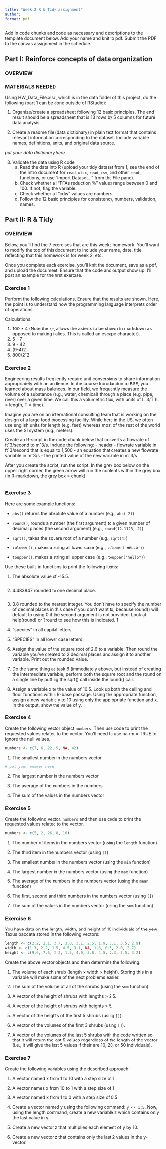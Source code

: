 ```yaml
---
title: "Week 2 R & Tidy assignment"
author: 
format: pdf
---
```


Add in code chunks and code as necessary and descriptions to the template document below. Add your name and knit to pdf. Submit the PDF to the canvas assignment in the schedule. 

## Part I: Reinforce concepts of data organization

### OVERVIEW

### MATERIALS NEEDED

Using HW_Data_File.xlsx, which is in the data folder of this project, do the following (part 1 can be done outside of RStudio):

1.  Organize/create a spreadsheet following 12 basic principles. The end result should be a spreadsheet that is 13 rows by 5 columns for future data analysis.

2.  Create a readme file (data dictionary) in plain text format that contains relevant information corresponding to the dataset. Include variable names, definitions, units, and original data source.

  *put your data dictionary here*

3.  Validate the data using R code
    a. Read the data into R (upload your tidy dataset from 1, see the end of the intro document for `read_xlsx`, `read_csv`, and other `read_` functions, or use "Import Dataset..." from the File pane).
    b. Check whether all "FFAs reduction %" values range between 0 and 100. If not, flag the variable.
    c. Check whether all "cdw" values are numbers.
    d. Follow the 12 basic principles for consistency, numbers, validation, names.

## Part II: R & Tidy

### OVERVIEW

Below, you'll find the 7 exercises that are this weeks homework. You'll want to modify the top of this document to include your name, date, title reflecting that this homework is for week 2, etc.

Once you complete each exercise, you'll knit the document, save as a pdf, and upload the document. Ensure that the code and output show up. I'll post an example for the first exercise.

### Exercise 1

Perform the following calculations. Ensure that the results are shown. Here, the point is to understand how the programming language interprets order of operations.

Calculations: 

1. 100 \* 4 (Note the `\*`, allows the asterix to be shown in markdown as opposed to making italics. This is called an escape character).
2. 5 - 7 
3. 9 - 42 
4. (9-4)2 
5. 800/2ˆ2

### Exercise 2

Engineering results frequently require unit conversions to share information appropriately with an audience. In the course Introduction to BSE, you learned about mass balances. In our field, we frequently measure the volume of a substance (e.g., water, chemical) through a place (e.g. pipe, river) over a given time. We call this a volumetric flux, with units of Lˆ3/T (L = length, T = time).

Imagine you are on an international consulting team that is working on the design of a large food processing facility. While here in the US, we often use english units for length (e.g. feet) whereas most of the rest of the world uses the SI system (e.g., meters).

Create an R-script in the code chunk below that converts a flowrate of ftˆ3/second to mˆ3/s. Include the following: - header - flowrate variable in ftˆ3/second that is equal to 1,500 - an equation that creates a new flowrate variable in mˆ3/s - the printed value of the new variable in mˆ3/s

After you create the script, run the script. In the grey box below on the upper right corner, the green arrow will run the contents within the grey box (in R-markdown, the grey box = chunk)

```r

```


### Exercise 3

Here are some example functions:

-   `abs()` returns the absolute value of a number (e.g., `abs(-2)`)

-   `round()`, rounds a number (the first argument) to a given number of decimal places (the second argument) (e.g., `round(12.1123, 2)`)

-   `sqrt()`, takes the square root of a number (e.g., `sqrt(4)`)

-   `tolower()`, makes a string all lower case (e.g., `tolower("HELLO")`)

-   `toupper()`, makes a string all upper case (e.g., `toupper("hello")`)

Use these built-in functions to print the following items:

1.  The absolute value of -15.5.

```r

```

2.  4.483847 rounded to one decimal place.

```r

```

3.  3.8 rounded to the nearest integer. You don't have to specify the number of decimal places in this case if you don't want to, because round() will default to using 0 if the second argument is not provided. Look at help(round) or ?round to see how this is indicated. 1

4.  "species" in all capital letters.

5.  "SPECIES" in all lower case letters.

6.  Assign the value of the square root of 2.6 to a variable. Then round the variable you've created to 2 decimal places and assign it to another variable. Print out the rounded value.

7.  Do the same thing as task 6 (immediately above), but instead of creating the intermediate variable, perform both the square root and the round on a single line by putting the sqrt() call inside the round() call.

8.  Assign a variable x to the value of 10.5. Look up both the ceiling and floor functions within R-base package. Using the appropriate function, assign a new variable y to 10 using only the appropriate function and x. In the output, show the value of y.

### Exercise 4

Create the following vector object `numbers`. Then use code to print the requested values related to the vector. You'll need to use na.rm = TRUE to ignore the null values.

```r
numbers <- c(7, 6, 22, 5, NA, 42)

```

1.  The smallest number in the numbers vector

```r
# put your answer here
```

2.  The largest number in the numbers vector

3.  The average of the numbers in the numbers

4.  The sum of the values in the numbers vector

### Exercise 5

Create the following vector, `numbers` and then use code to print the requested values related to the vector.

```r
numbers <- c(5, 2, 26, 8, 16)
```

1.  The number of items in the numbers vector (using the `length` function)

2.  The third item in the numbers vector (using `[]`)

3.  The smallest number in the numbers vector (using the `min` function)

4.  The largest number in the numbers vector (using the `max` function)

5.  The average of the numbers in the numbers vector (using the `mean` function)

6.  The first, second and third numbers in the numbers vector (using `[]`)

7.  The sum of the values in the numbers vector (using the `sum` function)

### Exercise 6

You have data on the length, width, and height of 10 individuals of the yew Taxus baccata stored in the following vectors:

```r
length <- c(2.2, 2.1, 2.7, 3.0, 3.1, 2.5, 1.9, 1.1, 3.5, 2.9)
width <- c(1.3, 2.2, 1.5, 4.5, 3.1, NA, 1.8, 0.5, 2.0, 2.7)
height <- c(9.6, 7.6, 2.2, 1.5, 4.0, 3.0, 4.5, 2.3, 7.5, 3.2)
```

Create the above vector objects and then determine the following:

1.  The volume of each shrub (length × width × height). Storing this in a variable will make some of the next problems easier.

2.  The sum of the volume of all of the shrubs (using the `sum` function).

3.  A vector of the height of shrubs with lengths \> 2.5.

4.  A vector of the height of shrubs with heights \> 5.

5.  A vector of the heights of the first 5 shrubs (using `[]`).

6.  A vector of the volumes of the first 3 shrubs (using `[]`).

7.  A vector of the volumes of the last 5 shrubs with the code written so that it will return the last 5 values regardless of the length of the vector (i.e., it will give the last 5 values if their are 10, 20, or 50 individuals). 

### Exercise 7

Create the following variables using the described approach:

1.  A vector named x from 1 to 10 with a step size of 1

2.  A vector names x from 10 to 1 with a step size of 1

3.  A vector named x from 1 to 0 with a step size of 0.5 

4.  Create a vector named y using the following command: `y <- 1:5`. Now, using the length command, create a new variable z which contains only the last value in y.

5.  Create a new vector z that multiplies each element of y by 10.

6.  Create a new vector z that contains only the last 2 values in the y-vector.
